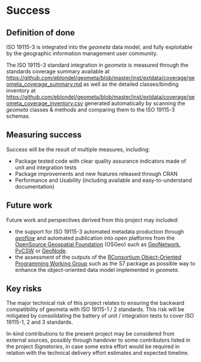 # Success
<!-- 
Projects should have a definition of done that is measurable, and a thorough understanding going in of what the risks are to delivery 
-->

## Definition of done
<!-- 
What does success look like? 
-->

ISO 19115-3 is integrated into the _geometa_ data model, and fully exploitable by the geographic information management user community.

The ISO 19115-3 standard integration in _geometa_ is measured through the standards coverage summary available at [https://github.com/eblondel/geometa/blob/master/inst/extdata/coverage/geometa_coverage_summary.md](https://github.com/eblondel/geometa/blob/master/inst/extdata/coverage/geometa_coverage_summary.md) as well as the detailed classes/binding inventory at [https://github.com/eblondel/geometa/blob/master/inst/extdata/coverage/geometa_coverage_inventory.csv](https://github.com/eblondel/geometa/blob/master/inst/extdata/coverage/geometa_coverage_inventory.csv) generated automatically by scanning the _geometa_ classes & methods and comparing them to the ISO 19115-3 schemas.

## Measuring success
<!-- 
How will we know when success is achieved, what markers can we use along the way 
-->

Success will be the result of multiple measures, including:

* Package tested code with clear quality assurance indicators made of unit and integration tests
* Package improvements and new features released through CRAN
* Performance and Usability (including available and easy-to-understand documentation)


## Future work
<!-- 
How could this be extended / developed in the future by yourself and/or the community in general?
-->

Future work and perspectives derived from this project may included:

* the support for ISO 19115-3 automated metadata production through [_geoflow_](https://github.com/r-geoflow/geoflow) and automated publication into open platforms from the [OpenSource Geospatial Foundation](https://www.osgeo.org/) (OSGeo) such as [GeoNetwork](https://www.osgeo.org/projects/geonetwork/), [PyCSW](https://www.osgeo.org/projects/pycsw/) or [GeoNode](https://www.osgeo.org/projects/geonode/).
* the assessment of the outputs of the [RConsortium Object-Oriented Programming Working Group](https://github.com/RConsortium/OOP-WG) such as the S7 package as possible way to enhance the object-oriented data model implemented in _geometa_.


## Key risks

The major technical risk of this project relates to ensuring the backward compatibility of geometa with ISO 19115-1 / 2 standards. This risk will be mitigated by consolidating the battery of unit / integration tests to cover ISO 19115-1, 2 and 3 standards.

In-kind contributions to the present project may be considered from external sources, possibly through handover to some contributors listed in the project _Signatories_, in case some extra effort would be required in relation with the technical delivery effort estimates and expected timeline.

